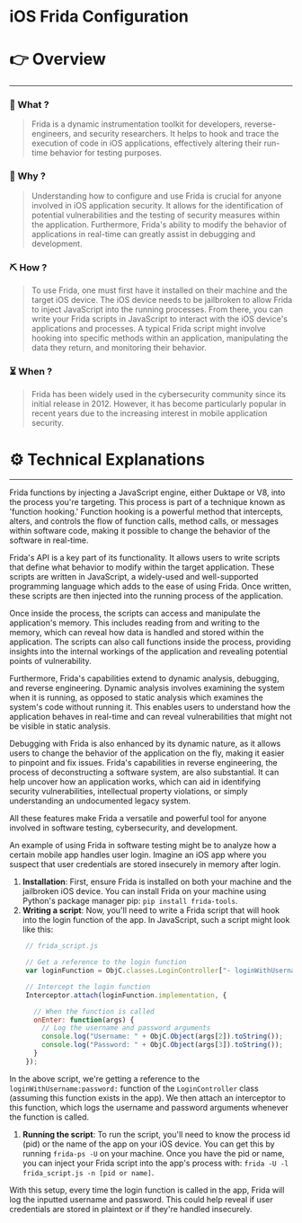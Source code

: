 # iOS Frida Configuration


# 👉 Overview

---

### 👀 What ?

> Frida is a dynamic instrumentation toolkit for developers, reverse-engineers, and security researchers. It helps to hook and trace the execution of code in iOS applications, effectively altering their run-time behavior for testing purposes.
> 

### 🧐 Why ?

> Understanding how to configure and use Frida is crucial for anyone involved in iOS application security. It allows for the identification of potential vulnerabilities and the testing of security measures within the application. Furthermore, Frida's ability to modify the behavior of applications in real-time can greatly assist in debugging and development.
> 

### ⛏️ How ?

> To use Frida, one must first have it installed on their machine and the target iOS device. The iOS device needs to be jailbroken to allow Frida to inject JavaScript into the running processes. From there, you can write your Frida scripts in JavaScript to interact with the iOS device's applications and processes. A typical Frida script might involve hooking into specific methods within an application, manipulating the data they return, and monitoring their behavior.
> 

### ⏳ When ?

> Frida has been widely used in the cybersecurity community since its initial release in 2012. However, it has become particularly popular in recent years due to the increasing interest in mobile application security.
> 

# ⚙️ Technical Explanations

---

Frida functions by injecting a JavaScript engine, either Duktape or V8, into the process you're targeting. This process is part of a technique known as 'function hooking.' Function hooking is a powerful method that intercepts, alters, and controls the flow of function calls, method calls, or messages within software code, making it possible to change the behavior of the software in real-time.

Frida's API is a key part of its functionality. It allows users to write scripts that define what behavior to modify within the target application. These scripts are written in JavaScript, a widely-used and well-supported programming language which adds to the ease of using Frida. Once written, these scripts are then injected into the running process of the application.

Once inside the process, the scripts can access and manipulate the application's memory. This includes reading from and writing to the memory, which can reveal how data is handled and stored within the application. The scripts can also call functions inside the process, providing insights into the internal workings of the application and revealing potential points of vulnerability.

Furthermore, Frida's capabilities extend to dynamic analysis, debugging, and reverse engineering. Dynamic analysis involves examining the system when it is running, as opposed to static analysis which examines the system's code without running it. This enables users to understand how the application behaves in real-time and can reveal vulnerabilities that might not be visible in static analysis.

Debugging with Frida is also enhanced by its dynamic nature, as it allows users to change the behavior of the application on the fly, making it easier to pinpoint and fix issues. Frida's capabilities in reverse engineering, the process of deconstructing a software system, are also substantial. It can help uncover how an application works, which can aid in identifying security vulnerabilities, intellectual property violations, or simply understanding an undocumented legacy system.

All these features make Frida a versatile and powerful tool for anyone involved in software testing, cybersecurity, and development.

An example of using Frida in software testing might be to analyze how a certain mobile app handles user login. Imagine an iOS app where you suspect that user credentials are stored insecurely in memory after login.

1. **Installation**: First, ensure Frida is installed on both your machine and the jailbroken iOS device. You can install Frida on your machine using Python's package manager pip: `pip install frida-tools`.
2. **Writing a script**: Now, you'll need to write a Frida script that will hook into the login function of the app. In JavaScript, such a script might look like this:

```jsx
    // frida_script.js

    // Get a reference to the login function
    var loginFunction = ObjC.classes.LoginController["- loginWithUsername:password:"];

    // Intercept the login function
    Interceptor.attach(loginFunction.implementation, {

      // When the function is called
      onEnter: function(args) {
        // Log the username and password arguments
        console.log("Username: " + ObjC.Object(args[2]).toString());
        console.log("Password: " + ObjC.Object(args[3]).toString());
      }
    });

```

In the above script, we're getting a reference to the `loginWithUsername:password:` function of the `LoginController` class (assuming this function exists in the app). We then attach an interceptor to this function, which logs the username and password arguments whenever the function is called.

1. **Running the script**: To run the script, you'll need to know the process id (pid) or the name of the app on your iOS device. You can get this by running `frida-ps -U` on your machine. Once you have the pid or name, you can inject your Frida script into the app's process with: `frida -U -l frida_script.js -n [pid or name]`.

With this setup, every time the login function is called in the app, Frida will log the inputted username and password. This could help reveal if user credentials are stored in plaintext or if they're handled insecurely.
